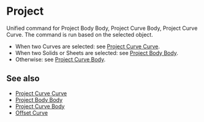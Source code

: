 
# Project

<Reference shortcut="I" command="Project" button="Right of the command bar" />

Unified command for Project Body Body, Project Curve Body, Project Curve Curve. The command is run based on the selected object.
   - When two Curves are selected: see [Project Curve Curve](./project-curve-curve).
   - When two Solids or Sheets are selected: see [Project Body Body](./project-body-body).
   - Otherwise: see [Project Curve Body](./project-curve-body).

## See also
- [Project Curve Curve](./project-curve-curve)
- [Project Body Body](./project-body-body)
- [Project Curve Body](./project-curve-body)
- [Offset Curve](./offset-curve)















